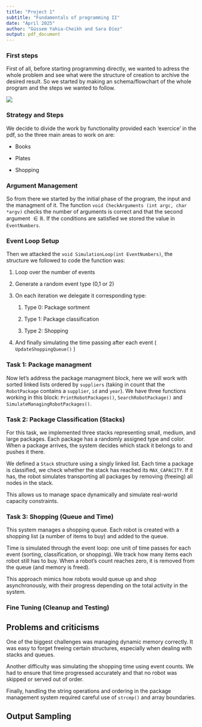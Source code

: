```yaml
---
title: "Project 1"
subtitle: "Fundamentals of programming II"
date: "April 2025"
author: "Gússem Yahia-Cheikh and Sara Díez"
output: pdf_document
---
```


### First steps

First of all, before starting programming directly, we wanted to adress the whole problem and see what were the structure of creation to archive the desired result. So we started by making an schema/flowchart of the whole program and the steps we wanted to follow.

![](assets/schema.jpg)

### Strategy and Steps

We decide to divide the work by functionality provided each 'exercice' in the pdf, so the three main areas to work on are:

-   Books

-   Plates

-   Shopping

### **Argument Management**

So from there we started by the initial phase of the program, the input and the managment of it. The function `void CheckArguments (int argc, char *argv)` checks the number of arguments is correct and that the second argument $\in \mathbb{R}$. If the conditions are satisfied we stored the value in `EventNumbers`.

### **Event Loop Setup**

Then we attacked the `void SimulationLoop(int EventNumbers)`, the structure we followed to code the function was:

1.  Loop over the number of events

2.  Generate a random event type (0,1 or 2)

3.  On each iteration we delegate it corresponding type:

    1.  Type 0: Package sortment

    2.  Type 1: Package classification

    3.  Type 2: Shopping

4.  And finally simulating the time passing after each event ( `UpdateShoppingQueue()` )

### **Task 1: Package managment**

Now let's address the package managment block, here we will work with sorted linked lists ordered by `suppliers` (taking in count that the `RobotPackage` contains a `supplier`, `id` and `year`). We have three functions working in this block: `PrintRobotPackages()`, `SearchRobotPackage()` and `SimulateManagingRobotPackages()`.

### **Task 2: Package Classification (Stacks)**

For this task, we implemented three stacks representing small, medium, and large packages. Each package has a randomly assigned type and color. When a package arrives, the system decides which stack it belongs to and pushes it there.

We defined a `Stack` structure using a singly linked list. Each time a package is classified, we check whether the stack has reached its `MAX_CAPACITY`. If it has, the robot simulates transporting all packages by removing (freeing) all nodes in the stack.

This allows us to manage space dynamically and simulate real-world capacity constraints.

### **Task 3: Shopping (Queue and Time)**

This system manages a shopping queue. Each robot is created with a shopping list (a number of items to buy) and added to the queue.

Time is simulated through the event loop: one unit of time passes for each event (sorting, classification, or shopping). We track how many items each robot still has to buy. When a robot’s count reaches zero, it is removed from the queue (and memory is freed).

This approach mimics how robots would queue up and shop asynchronously, with their progress depending on the total activity in the system.

### **Fine Tuning (Cleanup and Testing)**

## Problems and criticisms

One of the biggest challenges was managing dynamic memory correctly. It was easy to forget freeing certain structures, especially when dealing with stacks and queues.

Another difficulty was simulating the shopping time using event counts. We had to ensure that time progressed accurately and that no robot was skipped or served out of order.

Finally, handling the string operations and ordering in the package management system required careful use of `strcmp()` and array boundaries.

## Output Sampling
